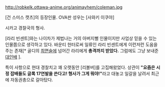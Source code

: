 http://robkelk.ottawa-anime.org/animayhem/coleman.jpg

[건 스미스 캣츠]의 등장인물. OVA판 성우는 [사와키 이쿠야]

시카고 경찰국의 형사.

[라리 빈센트]와는 나이차가 제법나는 거의 아버지뻘 인물이지만 사업상 믿을 수 있는 인물쯤으로 생각하고 있다. 바운티 헌터로써 일류인 라리 빈센트에게 이런저런 도움을 주는 존재[* 골디의 [[최면]]술에 넘어간 라리에게 '''총격까지 받았다.''' 그럼에도 그냥 보내준 [[대인배]] ].

특이 사항으로 현대 경찰치고 꽤 오랫동안 [리볼버]를 고집해왔었다. 상관이 '''"요즘은 시정 잡배들도 글록 17연발을 쓴다고! 형사가 그게 뭐야!"'''라고 대놓고 일갈을 날려서 최근에 자동권총으로 갈아탔다.
